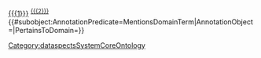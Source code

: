 <includeonly><span class="domainTerm">[[{{{1}}}]] <sup class="domainTermDomain">[[{{{2}}}]]</sup></span>{{#subobject:AnnotationPredicate=MentionsDomainTerm|AnnotationObject={{{1}}}|PertainsToDomain={{{2}}}}}</includeonly><noinclude>[[Category:dataspectsSystemCoreOntology]]</noinclude>
